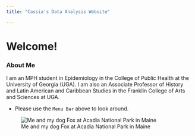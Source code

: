 ```yaml
---
title: "Cassia's Data Analysis Website"

---
```


# Welcome!

### About Me

I am an MPH student in Epidemiology in the College of Public Health at the University of Georgia (UGA). I am also an Associate Professor of History and Latin American and Caribbean Studies in the Franklin College of Arts and Sciences at UGA.

* Please use the `Menu Bar` above to look around.

![Me and my dog Fox at Acadia National Park in Maine](IMG_6957.jpeg)